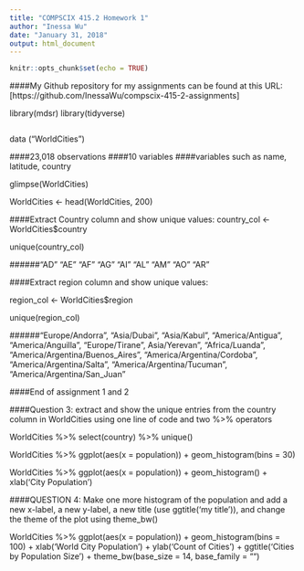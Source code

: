 ```yaml
---
title: "COMPSCIX 415.2 Homework 1"
author: "Inessa Wu"
date: "January 31, 2018"
output: html_document
---
```


```r
knitr::opts_chunk$set(echo = TRUE)
```
####My Github repository for my assignments can be found at this URL: [https://github.com/InessaWu/compscix-415-2-assignments]

library(mdsr)
library(tidyverse)

```r
```

data ("WorldCities")

####23,018 observations
####10 variables
####variables such as name, latitude, country

glimpse(WorldCities)

WorldCities <- head(WorldCities, 200)


####Extract Country column and show unique values:
country_col <- WorldCities$country

unique(country_col)

######"AD" "AE" "AF" "AG" "AI" "AL" "AM" "AO" "AR"

####Extract region column and show unique values:

region_col <- WorldCities$region

unique(region_col)

######"Europe/Andorra", "Asia/Dubai", "Asia/Kabul", "America/Antigua", "America/Anguilla",   "Europe/Tirane", Asia/Yerevan", "Africa/Luanda", "America/Argentina/Buenos_Aires", "America/Argentina/Cordoba", "America/Argentina/Salta", "America/Argentina/Tucuman", "America/Argentina/San_Juan"    

####End of assignment 1 and 2

####Question 3: extract and show the unique entries from the country column in WorldCities using one line of code and two %>% operators

WorldCities %>% select(country) %>% unique()

WorldCities %>% ggplot(aes(x = population)) + 
  geom_histogram(bins = 30)
  
WorldCities %>% ggplot(aes(x = population)) + 
  geom_histogram() + 
  xlab('City Population')
  
####QUESTION 4: Make one more histogram of the population and add a new x-label, a new y-label, a new title (use ggtitle('my title')), and change the theme of the plot using theme_bw()

WorldCities %>% ggplot(aes(x = population)) + 
  geom_histogram(bins = 100) +
  xlab('World City Population') +
  ylab('Count of Cities') +
  ggtitle('Cities by Population Size') +
  theme_bw(base_size = 14, base_family = "")

